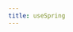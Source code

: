 ```yaml
---
title: useSpring
---
```


<!-- import AnimatedAutoDemo from 'demos/animating-auto/src/App'

## Overview

```js
import { useSpring, animated } from 'react-spring'
```

Turns values into animated-values.

### Either: overwrite values to change the animation

If you re-render the component with changed props, the animation will update.

```jsx
const styles = useSpring({ opacity: toggle ? 1 : 0 })
```

### Or: pass a function that returns values, and update using the api

You will get an API object back. It will not cause the component to render like an overwrite would (the animation still executes of course). Handling updates like this is useful for fast-occurring updates, and you should generally prefer it as it's more powerful. Further documentation can be found in [Imperatives & Refs](http://localhost:3000/common/imperatives-and-refs#api-methods)

```jsx
const [styles, api] = useSpring(() => ({ opacity: 1 }))

// Update spring with new props
api.start({ opacity: toggle ? 1 : 0 })
// Stop animation
api.stop()
```

### Finally: distribute animated props among the view

The return value is an object containing animated props.

```jsx
return <animated.div style={styles}>i will fade</animated.div>
```

## Properties

All properties documented in the [common props](/common/props) apply.

## Additional notes

### To-prop shortcut

Any property that useSpring does not recognize will be combined into "to", for instance `opacity: 1` will become `to: { opacity: 1 }`.

```jsx
// This ...
const props = useSpring({ opacity: 1, color: 'red' })
// is a shortcut for this ...
const props = useSpring({ to: { opacity: 1, color: 'red' } })
```

### Async chains/scripts

The `to` prop also allows you to 1. script your animation, or 2. chain multiple animations together. Since these animations will execute asynchronously, make sure to provide a `from` property for base values (otherwise, props will be empty).

#### This is how you create a script

```jsx
function AsyncExample() {
  const styles = useSpring({
    to: async (next, cancel) => {
      await next({ opacity: 1, color: '#ffaaee' })
      await next({ opacity: 0, color: 'rgb(14,26,19)' })
    },
    from: { opacity: 0, color: 'red' },
  })
  // ...
  return <animated.div style={styles}>I will fade in and out</animated.div>
}
```

#### And this is how you create a chain

```jsx render=true edit=true
function ChainExample() {
  const styles = useSpring({
    loop: true,
    to: [
      { opacity: 1, color: '#ffaaee' },
      { opacity: 0, color: 'rgb(14,26,19)' },
    ],
    from: { opacity: 0, color: 'red' },
  })
  // ...
  return <animated.div style={styles}>I will fade in and out</animated.div>
}
```

When using an async `to` function inside a component that renders frequently,
you'll need to memoize your `to` function to prevent an unintended restart.

One solution is to use the `useCallback` hook.

```jsx
useSpring({
  to: useCallback(async next => { ... }, []),
})
```

Another solution is to pass a props function.

```jsx
useSpring(() => ({
  to: async next => { ... },
}))
```

## Demos

<DemoGrid>
  <Demo title="Animating Auto">
    <AnimatedAutoDemo />
  </Demo>
  <Demo title="Card">
    <CardDemo />
  </Demo>
  <Demo title="CSS Keyframes">
    <CSSDemo />
  </Demo>
  <Demo title="Flip Card">
    <FlipCardDemo />
  </Demo>
  <Demo title="Slide">
    <SlideDemo />
  </Demo>
  <Demo title="SVG Filter">
    <SVGFilterDemo />
  </Demo>
  <Demo title="Tree">
    <TreeDemo />
  </Demo>
</DemoGrid>
